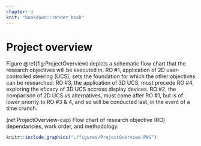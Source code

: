 ```yaml
---
chapter: 3
knit: "bookdown::render_book"
---
```


# Project overview {#ch:projectoverview}


Figure \@ref(fig:ProjectOverview) depicts a schematic flow chart that the research objectives will be executed in. RO #1, application of 2D user-controlled steering (UCS), sets the foundation for which the other objectives can be researched. RO #3, the application of 3D UCS, must precede RO #4, exploring the eficacy of 3D UCS accross display devices. RO #2, the comparison of 2D UCS vs alternatives, must come after RO #1, but is of lower priority to RO #3 & 4, and so will be conducted last, in the event of a time crunch.

(ref:ProjectOverview-cap) Flow chart of research objective (RO) dependancies, work order, and methodology.

```r
knitr::include_graphics("./figures/ProjectOverview.PNG")
```
